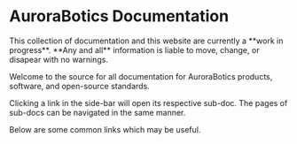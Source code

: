 
# <GradientText>AuroraBotics</GradientText> Documentation

<Callout type="info" emoji="ℹ️">
This collection of documentation and this website are currently a **work in progress**.
</Callout>
<Callout type="warning" emoji="⚠️">
**Any and all** information is liable to move, change, or disapear with no warnings.
</Callout>

Welcome to the source for all documentation for <GradientText>AuroraBotics</GradientText> products, software, and open-source standards.

Clicking a link in the side-bar will open its respective sub-doc. The pages of sub-docs can be navigated in the same manner.

Below are some common links which may be useful.

<Cards>
    <Card title="About AuroraBotics" href="/about_us"/>
    <Card title="AuroraBotics GitHub" href="https://github.com/aurorabotics"/>
    <Card title="Lumina Docs" href="/lumina"/>
    <Card title="Open-Source Standards" href="/open_standards"/>
</Cards>




